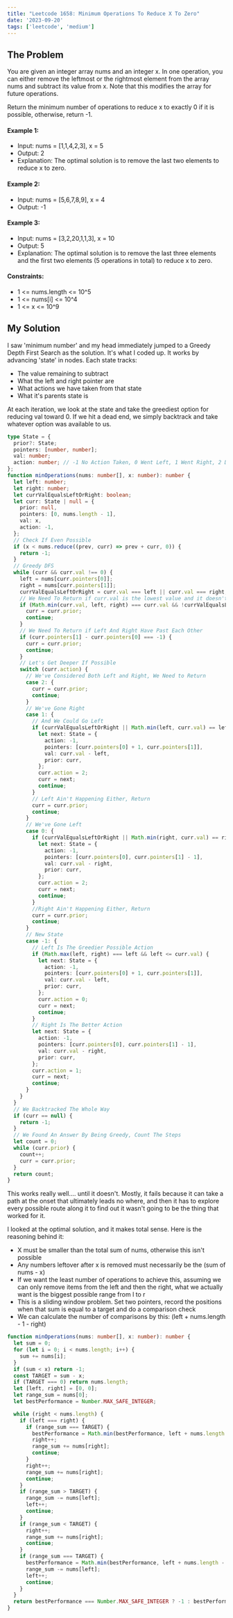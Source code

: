 ```yaml
---
title: "Leetcode 1658: Minimum Operations To Reduce X To Zero"
date: '2023-09-20'
tags: ['leetcode', 'medium']
---
```


## The Problem
You are given an integer array nums and an integer x. In one operation, you can either remove the leftmost or the rightmost element from the array nums and subtract its value from x. Note that this modifies the array for future operations.

Return the minimum number of operations to reduce x to exactly 0 if it is possible, otherwise, return -1.

#### Example 1:
- Input: nums = [1,1,4,2,3], x = 5
- Output: 2
- Explanation: The optimal solution is to remove the last two elements to reduce x to zero.
#### Example 2:
- Input: nums = [5,6,7,8,9], x = 4
- Output: -1
#### Example 3:
- Input: nums = [3,2,20,1,1,3], x = 10
- Output: 5
- Explanation: The optimal solution is to remove the last three elements and the first two elements (5 operations in total) to reduce x to zero.
#### Constraints:
- 1 \<= nums.length \<= 10^5
- 1 \<= nums[i] \<= 10^4
- 1 \<= x \<= 10^9

## My Solution

I saw 'minimum number' and my head immediately jumped to a Greedy Depth First Search as the solution. It's what I coded up. It works by advancing 'state' in nodes. Each state tracks:
- The value remaining to subtract
- What the left and right pointer are
- What actions we have taken from that state
- What it's parents state is

At each iteration, we look at the state and take the greediest option for reducing val toward 0. If we hit a dead end, we simply backtrack and take whatever option was available to us.

```ts
type State = {
  prior?: State;
  pointers: [number, number];
  val: number;
  action: number; // -1 No Action Taken, 0 Went Left, 1 Went Right, 2 Done Both
};
function minOperations(nums: number[], x: number): number {
  let left: number;
  let right: number;
  let currValEqualsLeftOrRight: boolean;
  let curr: State | null = {
    prior: null,
    pointers: [0, nums.length - 1],
    val: x,
    action: -1,
  };
  // Check If Even Possible
  if (x < nums.reduce((prev, curr) => prev + curr, 0)) {
    return -1;
  }
  // Greedy DFS
  while (curr && curr.val !== 0) {
    left = nums[curr.pointers[0]];
    right = nums[curr.pointers[1]];
    currValEqualsLeftOrRight = curr.val === left || curr.val === right;
    // We Need To Return if curr.val is the lowest value and it doesn't equal either left/right
    if (Math.min(curr.val, left, right) === curr.val && !currValEqualsLeftOrRight) {
      curr = curr.prior;
      continue;
    }
    // We Need To Return if Left And Right Have Past Each Other
    if (curr.pointers[1] - curr.pointers[0] === -1) {
      curr = curr.prior;
      continue;
    }
    // Let's Get Deeper If Possible
    switch (curr.action) {
      // We've Considered Both Left and Right, We Need to Return
      case 2: {
        curr = curr.prior;
        continue;
      }
      // We've Gone Right
      case 1: {
        // And We Could Go Left
        if (currValEqualsLeftOrRight || Math.min(left, curr.val) == left) {
          let next: State = {
            action: -1,
            pointers: [curr.pointers[0] + 1, curr.pointers[1]],
            val: curr.val - left,
            prior: curr,
          };
          curr.action = 2;
          curr = next;
          continue;
        }
        // Left Ain't Happening Either, Return
        curr = curr.prior;
        continue;
      }
      // We've Gone Left
      case 0: {
        if (currValEqualsLeftOrRight || Math.min(right, curr.val) == right) {
          let next: State = {
            action: -1,
            pointers: [curr.pointers[0], curr.pointers[1] - 1],
            val: curr.val - right,
            prior: curr,
          };
          curr.action = 2;
          curr = next;
          continue;
        }
        //Right Ain't Happening Either, Return
        curr = curr.prior;
        continue;
      }
      // New State
      case -1: {
        // Left Is The Greedier Possible Action
        if (Math.max(left, right) === left && left <= curr.val) {
          let next: State = {
            action: -1,
            pointers: [curr.pointers[0] + 1, curr.pointers[1]],
            val: curr.val - left,
            prior: curr,
          };
          curr.action = 0;
          curr = next;
          continue;
        }
        // Right Is The Better Action
        let next: State = {
          action: -1,
          pointers: [curr.pointers[0], curr.pointers[1] - 1],
          val: curr.val - right,
          prior: curr,
        };
        curr.action = 1;
        curr = next;
        continue;
      }
    }
  }
  // We Backtracked The Whole Way
  if (curr == null) {
    return -1;
  }
  // We Found An Answer By Being Greedy, Count The Steps
  let count = 0;
  while (curr.prior) {
    count++;
    curr = curr.prior;
  }
  return count;
}
```

This works really well.... until it doesn't. Mostly, it fails because it can take a path at the onset that ultimately leads no where, and then it has to explore every possible route along it to find out it wasn't going to be the thing that worked for it.

I looked at the optimal solution, and it makes total sense. Here is the reasoning behind it:
- X must be smaller than the total sum of nums, otherwise this isn't possible
- Any numbers leftover after x is removed must necessarily be the \(sum of nums - x\)
- If we want the least number of operations to achieve this, assuming we can only remove items from the left and then the right, what we actually want is the biggest possible range from l to r
- This is a sliding window problem. Set two pointers, record the positions when that sum is equal to a target and do a comparison check
- We can calculate the number of comparisons by this: (left + nums.length - 1 - right)

```ts
function minOperations(nums: number[], x: number): number {
  let sum = 0;
  for (let i = 0; i < nums.length; i++) {
    sum += nums[i];
  }
  if (sum < x) return -1;
  const TARGET = sum - x;
  if (TARGET === 0) return nums.length;
  let [left, right] = [0, 0];
  let range_sum = nums[0];
  let bestPerformance = Number.MAX_SAFE_INTEGER;

  while (right < nums.length) {
    if (left === right) {
      if (range_sum === TARGET) {
        bestPerformance = Math.min(bestPerformance, left + nums.length - 1 - right);
        right++;
        range_sum += nums[right];
        continue;
      }
      right++;
      range_sum += nums[right];
      continue;
    }
    if (range_sum > TARGET) {
      range_sum -= nums[left];
      left++;
      continue;
    }
    if (range_sum < TARGET) {
      right++;
      range_sum += nums[right];
      continue;
    }
    if (range_sum === TARGET) {
      bestPerformance = Math.min(bestPerformance, left + nums.length - 1 - right);
      range_sum -= nums[left];
      left++;
      continue;
    }
  }
  return bestPerformance === Number.MAX_SAFE_INTEGER ? -1 : bestPerformance;
}
```